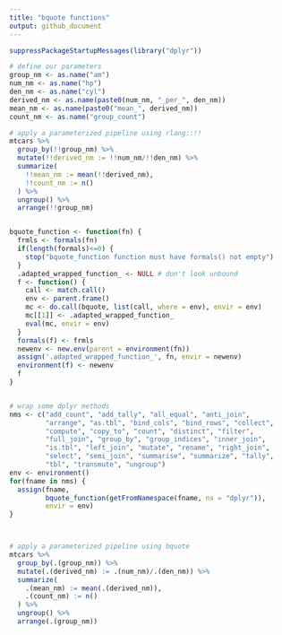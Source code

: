 ```yaml
---
title: "bquote functions"
output: github_document
---
```


```r
suppressPackageStartupMessages(library("dplyr"))

# define our parameters
group_nm <- as.name("am")
num_nm <- as.name("hp")
den_nm <- as.name("cyl")
derived_nm <- as.name(paste0(num_nm, "_per_", den_nm))
mean_nm <- as.name(paste0("mean_", derived_nm))
count_nm <- as.name("group_count")

# apply a parameterized pipeline using rlang::!!
mtcars %>%
  group_by(!!group_nm) %>%
  mutate(!!derived_nm := !!num_nm/!!den_nm) %>%
  summarize(
    !!mean_nm := mean(!!derived_nm),
    !!count_nm := n()
  ) %>%
  ungroup() %>%
  arrange(!!group_nm)


bquote_function <- function(fn) {
  frmls <- formals(fn)
  if(length(formals)<=0) {
    stop("bquote_function function must have formals() not empty")
  }
  .adapted_wrapped_function_ <- NULL # don't look unbound
  f <- function() {
    call <- match.call()
    env <- parent.frame()
    mc <- do.call(bquote, list(call, where = env), envir = env)
    mc[[1]] <- .adapted_wrapped_function_
    eval(mc, envir = env)
  }
  formals(f) <- frmls
  newenv <- new.env(parent = environment(fn))
  assign('.adapted_wrapped_function_', fn, envir = newenv)
  environment(f) <- newenv
  f
}


# wrap some dplyr methods
nms <- c("add_count", "add_tally", "all_equal", "anti_join",
         "arrange", "as.tbl", "bind_cols", "bind_rows", "collect",
         "compute", "copy_to", "count", "distinct", "filter",
         "full_join", "group_by", "group_indices", "inner_join",
         "is.tbl", "left_join", "mutate", "rename", "right_join",
         "select", "semi_join", "summarise", "summarize", "tally",
         "tbl", "transmute", "ungroup")
env <- environment()
for(fname in nms) {
  assign(fname, 
         bquote_function(getFromNamespace(fname, ns = "dplyr")),
         envir = env)
}



# apply a parameterized pipeline using bquote
mtcars %>%
  group_by(.(group_nm)) %>%
  mutate(.(derived_nm) := .(num_nm)/.(den_nm)) %>%
  summarize(
    .(mean_nm) := mean(.(derived_nm)),
    .(count_nm) := n()
  ) %>%
  ungroup() %>%
  arrange(.(group_nm))
```

